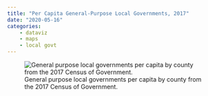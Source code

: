 ```yaml
---
title: "Per Capita General-Purpose Local Governments, 2017"
date: "2020-05-16"
categories: 
    - dataviz
    - maps 
    - local govt
---
```


::: {.column-page}
![General purpose local governments per capita by county from the 2017 Census of Government.](../../files/img/totgenpurposepc-cog-17.png){fig-align="center"}

:::
